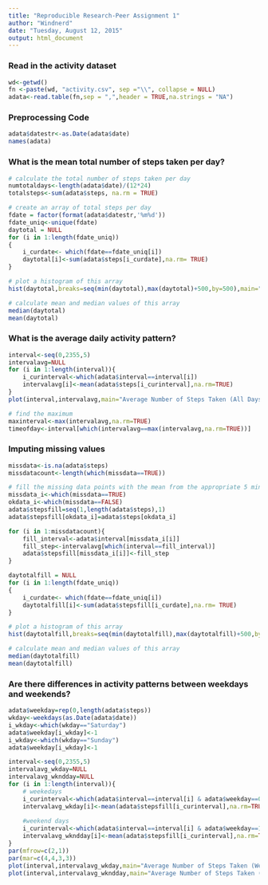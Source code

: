 ---
title: "Reproducible Research-Peer Assignment 1"
author: "Windnerd"
date: "Tuesday, August 12, 2015"
output: html_document
---

### Read in the activity dataset
```{r, echo=TRUE}
wd<-getwd()
fn <-paste(wd, "activity.csv", sep ="\\", collapse = NULL)
adata<-read.table(fn,sep = ",",header = TRUE,na.strings = "NA")
```

### Preprocessing Code
```{r, echo=TRUE}
adata$datestr<-as.Date(adata$date)
names(adata)
```

### What is the mean total number of steps taken per day?
```{r, echo=TRUE}
# calculate the total number of steps taken per day
numtotaldays<-length(adata$date)/(12*24)
totalsteps<-sum(adata$steps, na.rm = TRUE)

# create an array of total steps per day
fdate = factor(format(adata$datestr,'%m%d'))
fdate_uniq<-unique(fdate)
daytotal = NULL
for (i in 1:length(fdate_uniq))
{
    i_curdate<- which(fdate==fdate_uniq[i])   
    daytotal[i]<-sum(adata$steps[i_curdate],na.rm= TRUE)
}

# plot a histogram of this array
hist(daytotal,breaks=seq(min(daytotal),max(daytotal)+500,by=500),main="Histogram of Total Steps Taken Each Day",xlab="Total Steps Taken Each Day")

# calculate mean and median values of this array
median(daytotal)
mean(daytotal)

```

### What is the average daily activity pattern?
```{r, echo=TRUE}
interval<-seq(0,2355,5)
intervalavg=NULL
for (i in 1:length(interval)){
    i_curinterval<-which(adata$interval==interval[i])
    intervalavg[i]<-mean(adata$steps[i_curinterval],na.rm=TRUE)    
}
plot(interval,intervalavg,main="Average Number of Steps Taken (All Days)",xlab="Time Interval")

# find the maximum
maxinterval<-max(intervalavg,na.rm=TRUE)
timeofday<-interval[which(intervalavg==max(intervalavg,na.rm=TRUE))]
```

### Imputing missing values
```{r, echo=TRUE}
missdata<-is.na(adata$steps)
missdatacount<-length(which(missdata==TRUE))

# fill the missing data points with the mean from the appropriate 5 min interval
missdata_i<-which(missdata==TRUE)
okdata_i<-which(missdata==FALSE)
adata$stepsfill=seq(1,length(adata$steps),1)
adata$stepsfill[okdata_i]=adata$steps[okdata_i]

for (i in 1:missdatacount){
    fill_interval<-adata$interval[missdata_i[i]]
    fill_step<-intervalavg[which(interval==fill_interval)]
    adata$stepsfill[missdata_i[i]]<-fill_step    
}

daytotalfill = NULL
for (i in 1:length(fdate_uniq))
{
    i_curdate<- which(fdate==fdate_uniq[i])   
    daytotalfill[i]<-sum(adata$stepsfill[i_curdate],na.rm= TRUE)
}

# plot a histogram of this array
hist(daytotalfill,breaks=seq(min(daytotalfill),max(daytotalfill)+500,by=500),main="Histogram of Total Steps Taken Each Day (filled nas)",xlab="Total Steps Taken Each Day")

# calculate mean and median values of this array
median(daytotalfill)
mean(daytotalfill)
```

### Are there differences in activity patterns between weekdays and weekends?
```{r, echo=TRUE}
adata$weekday=rep(0,length(adata$steps))
wkday<-weekdays(as.Date(adata$date))
i_wkday<-which(wkday=="Saturday")
adata$weekday[i_wkday]<-1
i_wkday<-which(wkday=="Sunday")
adata$weekday[i_wkday]<-1

interval<-seq(0,2355,5)
intervalavg_wkday=NULL
intervalavg_wkndday=NULL
for (i in 1:length(interval)){
    # weekedays
    i_curinterval<-which(adata$interval==interval[i] & adata$weekday==0)
    intervalavg_wkday[i]<-mean(adata$stepsfill[i_curinterval],na.rm=TRUE)    
    
    #weekend days
    i_curinterval<-which(adata$interval==interval[i] & adata$weekday==1)
    intervalavg_wkndday[i]<-mean(adata$stepsfill[i_curinterval],na.rm=TRUE)    
}
par(mfrow=c(2,1))
par(mar=c(4,4,3,3))
plot(interval,intervalavg_wkday,main="Average Number of Steps Taken (Weekdays)-NA Filled Dataset",xlab="Time Interval")
plot(interval,intervalavg_wkndday,main="Average Number of Steps Taken (Weekends)-NA Filled Dataset",xlab="Time Interval")
```